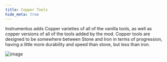 ```yaml
---
title: Copper Tools
hide_meta: true
---
```


Instrumentus adds Copper varieties of all of the vanilla tools, as well as copper versions of all of the tools added by the mod. Copper tools are designed to be somewhere between Stone and Iron in terms of progression, having a little more durability and speed than stone, but less than iron.

![image](https://github.com/user-attachments/assets/6fe42b08-0c39-4bba-ba37-2bed6631abb9)

